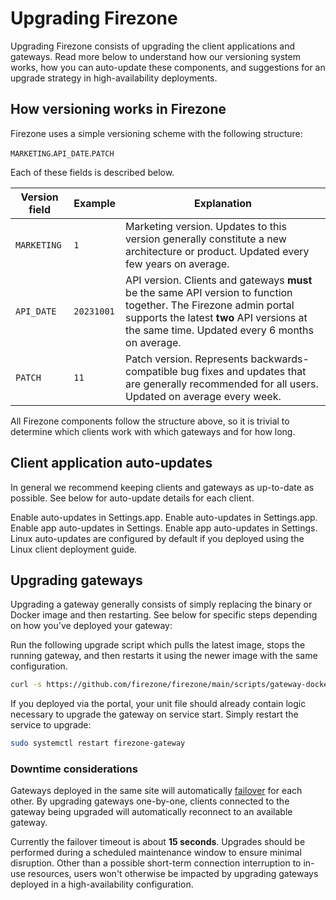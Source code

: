 
# Upgrading Firezone

Upgrading Firezone consists of upgrading the client applications and gateways.
Read more below to understand how our versioning system works, how you can
auto-update these components, and suggestions for an upgrade strategy in
high-availability deployments.

## How versioning works in Firezone

Firezone uses a simple versioning scheme with the following structure:

`MARKETING`.`API_DATE`.`PATCH`

Each of these fields is described below.

| Version field | Example    | Explanation                                                                                                                                                                                                      |
| ------------- | ---------- | ---------------------------------------------------------------------------------------------------------------------------------------------------------------------------------------------------------------- |
| `MARKETING`   | `1`        | Marketing version. Updates to this version generally constitute a new architecture or product. Updated every few years on average.                                                                               |
| `API_DATE`    | `20231001` | API version. Clients and gateways **must** be the same API version to function together. The Firezone admin portal supports the latest **two** API versions at the same time. Updated every 6 months on average. |
| `PATCH`       | `11`       | Patch version. Represents backwards-compatible bug fixes and updates that are generally recommended for all users. Updated on average every week.                                                                |

All Firezone components follow the structure above, so it is trivial to
determine which clients work with which gateways and for how long.

## Client application auto-updates

In general we recommend keeping clients and gateways as up-to-date as possible.
See below for auto-update details for each client.

<TabsGroup>
  <TabsItem title="macOS" active>
    Enable auto-updates in Settings.app.
  </TabsItem>
  <TabsItem title="iOS">Enable auto-updates in Settings.app.</TabsItem>
  <TabsItem title="Android">Enable app auto-updates in Settings.</TabsItem>
  <TabsItem title="ChromeOS">Enable app auto-updates in Settings.</TabsItem>
  <TabsItem title="Linux">
    Linux auto-updates are configured by default if you deployed using the Linux
    client deployment guide.
  </TabsItem>
</TabsGroup>

## Upgrading gateways

Upgrading a gateway generally consists of simply replacing the binary or Docker
image and then restarting. See below for specific steps depending on how you've
deployed your gateway:

<TabsGroup>
<TabsItem title="Docker" active>

Run the following upgrade script which pulls the latest image, stops the running
gateway, and then restarts it using the newer image with the same configuration.

```bash
curl -s https://github.com/firezone/firezone/main/scripts/gateway-docker-upgrade.sh | sudo nohup sudo bash
```

</TabsItem>
<TabsItem title="systemd">

If you deployed via the portal, your unit file should already contain logic
necessary to upgrade the gateway on service start. Simply restart the service to
upgrade:

```bash
sudo systemctl restart firezone-gateway
```

</TabsItem>
</TabsGroup>

### Downtime considerations

Gateways deployed in the same site will automatically
[failover](/kb/deploy/gateways#failover) for each other. By upgrading gateways
one-by-one, clients connected to the gateway being upgraded will automatically
reconnect to an available gateway.

Currently the failover timeout is about **15 seconds**. Upgrades should be
performed during a scheduled maintenance window to ensure minimal disruption.
Other than a possible short-term connection interruption to in-use resources,
users won't otherwise be impacted by upgrading gateways deployed in a
high-availability configuration.
